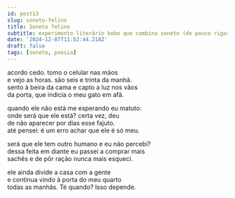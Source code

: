 ```yaml
---
id: post13
slug: soneto-felino
title: Soneto felino
subtitle: experimento literário bobo que combina soneto (de pouco rigor) com anedota
date: '2024-12-07T11:52:44.218Z'
draft: false
tags: [soneto, poesia]
---
```


acordo cedo. tomo o celular nas mãos  
e vejo as horas. são seis e trinta da manhã.  
sento à beira da cama e capto a luz nos vãos  
da porta, que indicia o meu gato em afã.  

quando ele não está me esperando eu matuto:  
onde será que ele está? certa vez, deu  
de não aparecer por dias esse fajuto.  
até pensei: é um erro achar que ele é só meu.  

será que ele tem outro humano e eu não percebi?  
dessa feita em diante eu passei a comprar mais  
sachês e de pôr ração nunca mais esqueci.  

ele ainda divide a casa com a gente  
e continua vindo à porta do meu quarto  
todas as manhãs. Té quando? Isso depende.  